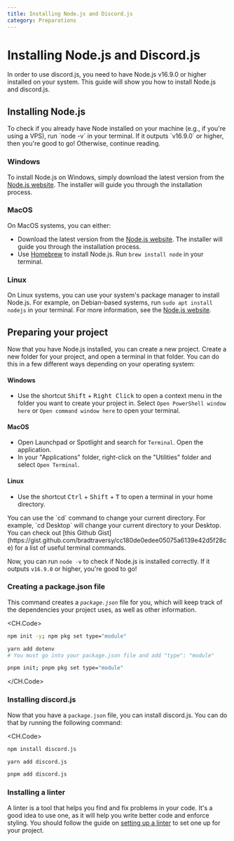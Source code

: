 ```yaml
---
title: Installing Node.js and Discord.js
category: Preparations
---
```


# Installing Node.js and Discord.js

In order to use discord.js, you need to have Node.js v16.9.0 or higher installed on your system. This guide will show you how to install Node.js and discord.js.

## Installing Node.js

<Alert title="Tip" type="success">
	To check if you already have Node installed on your machine (e.g., if you're using a VPS), run `node -v` in your
	terminal. If it outputs `v16.9.0` or higher, then you're good to go! Otherwise, continue reading.
</Alert>

### Windows

To install Node.js on Windows, simply download the latest version from the [Node.js website](https://nodejs.org/en/download/). The installer will guide you through the installation process.

### MacOS

On MacOS systems, you can either:

- Download the latest version from the [Node.js website](https://nodejs.org/en/download/). The installer will guide you through the installation process.
- Use [Homebrew](https://brew.sh/) to install Node.js. Run `brew install node` in your terminal.

### Linux

On Linux systems, you can use your system's package manager to install Node.js. For example, on Debian-based systems, run `sudo apt install nodejs` in your terminal. For more information, see the [Node.js website](https://nodejs.org/en/download/package-manager/).

## Preparing your project

Now that you have Node.js installed, you can create a new project. Create a new folder for your project, and open a terminal in that folder. You can do this in a few different ways depending on your operating system:

#### Windows

- Use the shortcut <kbd>Shift</kbd> + <kbd>Right Click</kbd> to open a context menu in the folder you want to create your project in. Select `Open PowerShell window here` or `Open command window here` to open your terminal.

#### MacOS

- Open Launchpad or Spotlight and search for `Terminal`. Open the application.
- In your "Applications" folder, right-click on the "Utilities" folder and select `Open Terminal`.

#### Linux

- Use the shortcut <kbd>Ctrl</kbd> + <kbd>Shift</kbd> + <kbd>T</kbd> to open a terminal in your home directory.

<Alert title="Tip" type="success">
	You can use the `cd` command to change your current directory. For example, `cd Desktop` will change your current
	directory to your Desktop. You can check out [this Github
	Gist](https://gist.github.com/bradtraversy/cc180de0edee05075a6139e42d5f28ce) for a list of useful terminal commands.
</Alert>

Now, you can run `node -v` to check if Node.js is installed correctly. If it outputs `v16.9.0` or higher, you're good to go!

### Creating a package.json file

This command creates a _`package.json`_ file for you, which will keep track of the dependencies your project uses, as well as other information.

<CH.Code>

```sh npm
npm init -y; npm pkg set type="module"
```

```sh yarn
yarn add dotenv
# You must go into your package.json file and add "type": "module"
```

```sh pnpm
pnpm init; pnpm pkg set type="module"
```

</CH.Code>

### Installing discord.js

Now that you have a `package.json` file, you can install discord.js. You can do that by running the following command:

<CH.Code>

```sh npm
npm install discord.js
```

```sh yarn
yarn add discord.js
```

```sh pnpm
pnpm add discord.js
```

### Installing a linter

A linter is a tool that helps you find and fix problems in your code. It's a good idea to use one, as it will help you write better code and enforce styling. You should follow the guide on [setting up a linter](/preparations/setting-up-a-linter) to set one up for your project.
